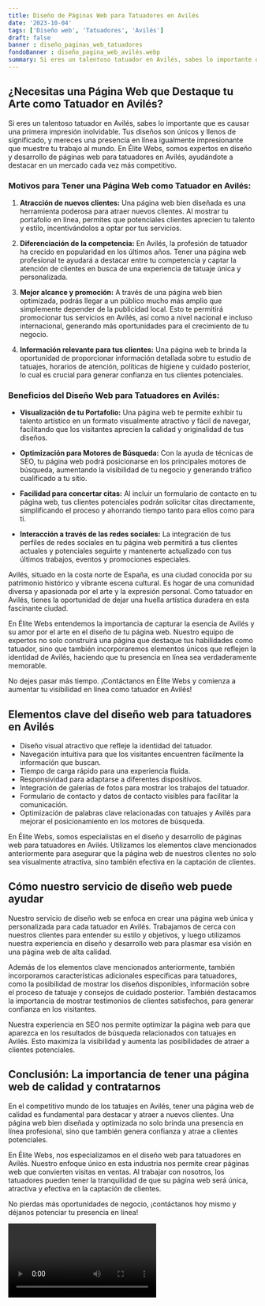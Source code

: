 ```yaml
---
title: Diseño de Páginas Web para Tatuadores en Avilés
date: '2023-10-04'
tags: ['Diseño web', 'Tatuadores', 'Avilés']
draft: false
banner : diseño_paginas_web_tatuadores
fondoBanner : diseño_pagina_web_avilés.webp
summary: Si eres un talentoso tatuador en Avilés, sabes lo importante que es causar una primera impresión inolvidable. Tus diseños son únicos y llenos de significado, y mereces una presencia en línea igualmente impresionante que muestre tu trabajo al mundo. En Élite Webs, somos expertos en diseño y desarrollo de páginas web para tatuadores en Avilés, ayudándote a destacar en un mercado cada vez más competitivo.
---
```


## ¿Necesitas una Página Web que Destaque tu Arte como Tatuador en Avilés?

Si eres un talentoso tatuador en Avilés, sabes lo importante que es causar una primera impresión inolvidable. Tus diseños son únicos y llenos de significado, y mereces una presencia en línea igualmente impresionante que muestre tu trabajo al mundo. En Élite Webs, somos expertos en diseño y desarrollo de páginas web para tatuadores en Avilés, ayudándote a destacar en un mercado cada vez más competitivo.

### Motivos para Tener una Página Web como Tatuador en Avilés:

1. **Atracción de nuevos clientes:** Una página web bien diseñada es una herramienta poderosa para atraer nuevos clientes. Al mostrar tu portafolio en línea, permites que potenciales clientes aprecien tu talento y estilo, incentivándolos a optar por tus servicios.

2. **Diferenciación de la competencia:** En Avilés, la profesión de tatuador ha crecido en popularidad en los últimos años. Tener una página web profesional te ayudará a destacar entre tu competencia y captar la atención de clientes en busca de una experiencia de tatuaje única y personalizada.

3. **Mejor alcance y promoción:** A través de una página web bien optimizada, podrás llegar a un público mucho más amplio que simplemente depender de la publicidad local. Esto te permitirá promocionar tus servicios en Avilés, así como a nivel nacional e incluso internacional, generando más oportunidades para el crecimiento de tu negocio.

4. **Información relevante para tus clientes:** Una página web te brinda la oportunidad de proporcionar información detallada sobre tu estudio de tatuajes, horarios de atención, políticas de higiene y cuidado posterior, lo cual es crucial para generar confianza en tus clientes potenciales.

### Beneficios del Diseño Web para Tatuadores en Avilés:

- **Visualización de tu Portafolio:** Una página web te permite exhibir tu talento artístico en un formato visualmente atractivo y fácil de navegar, facilitando que los visitantes aprecien la calidad y originalidad de tus diseños.

- **Optimización para Motores de Búsqueda:** Con la ayuda de técnicas de SEO, tu página web podrá posicionarse en los principales motores de búsqueda, aumentando la visibilidad de tu negocio y generando tráfico cualificado a tu sitio.

- **Facilidad para concertar citas:** Al incluir un formulario de contacto en tu página web, tus clientes potenciales podrán solicitar citas directamente, simplificando el proceso y ahorrando tiempo tanto para ellos como para ti.

- **Interacción a través de las redes sociales:** La integración de tus perfiles de redes sociales en tu página web permitirá a tus clientes actuales y potenciales seguirte y mantenerte actualizado con tus últimos trabajos, eventos y promociones especiales.

Avilés, situado en la costa norte de España, es una ciudad conocida por su patrimonio histórico y vibrante escena cultural. Es hogar de una comunidad diversa y apasionada por el arte y la expresión personal. Como tatuador en Avilés, tienes la oportunidad de dejar una huella artística duradera en esta fascinante ciudad.

En Élite Webs entendemos la importancia de capturar la esencia de Avilés y su amor por el arte en el diseño de tu página web. Nuestro equipo de expertos no solo construirá una página que destaque tus habilidades como tatuador, sino que también incorporaremos elementos únicos que reflejen la identidad de Avilés, haciendo que tu presencia en línea sea verdaderamente memorable.

No dejes pasar más tiempo. ¡Contáctanos en Élite Webs y comienza a aumentar tu visibilidad en línea como tatuador en Avilés!

<GifSeo />

<Cta />

## Elementos clave del diseño web para tatuadores en Avilés

- Diseño visual atractivo que refleje la identidad del tatuador.
- Navegación intuitiva para que los visitantes encuentren fácilmente la información que buscan.
- Tiempo de carga rápido para una experiencia fluida.
- Responsividad para adaptarse a diferentes dispositivos.
- Integración de galerías de fotos para mostrar los trabajos del tatuador.
- Formulario de contacto y datos de contacto visibles para facilitar la comunicación.
- Optimización de palabras clave relacionadas con tatuajes y Avilés para mejorar el posicionamiento en los motores de búsqueda.

En Élite Webs, somos especialistas en el diseño y desarrollo de páginas web para tatuadores en Avilés. Utilizamos los elementos clave mencionados anteriormente para asegurar que la página web de nuestros clientes no solo sea visualmente atractiva, sino también efectiva en la captación de clientes.

## Cómo nuestro servicio de diseño web puede ayudar

Nuestro servicio de diseño web se enfoca en crear una página web única y personalizada para cada tatuador en Avilés. Trabajamos de cerca con nuestros clientes para entender su estilo y objetivos, y luego utilizamos nuestra experiencia en diseño y desarrollo web para plasmar esa visión en una página web de alta calidad.

Además de los elementos clave mencionados anteriormente, también incorporamos características adicionales específicas para tatuadores, como la posibilidad de mostrar los diseños disponibles, información sobre el proceso de tatuaje y consejos de cuidado posterior. También destacamos la importancia de mostrar testimonios de clientes satisfechos, para generar confianza en los visitantes.

Nuestra experiencia en SEO nos permite optimizar la página web para que aparezca en los resultados de búsqueda relacionados con tatuajes en Avilés. Esto maximiza la visibilidad y aumenta las posibilidades de atraer a clientes potenciales.

## Conclusión: La importancia de tener una página web de calidad y contratarnos

En el competitivo mundo de los tatuajes en Avilés, tener una página web de calidad es fundamental para destacar y atraer a nuevos clientes. Una página web bien diseñada y optimizada no solo brinda una presencia en línea profesional, sino que también genera confianza y atrae a clientes potenciales.

En Élite Webs, nos especializamos en el diseño web para tatuadores en Avilés. Nuestro enfoque único en esta industria nos permite crear páginas web que convierten visitas en ventas. Al trabajar con nosotros, los tatuadores pueden tener la tranquilidad de que su página web será única, atractiva y efectiva en la captación de clientes.

No pierdas más oportunidades de negocio, ¡contáctanos hoy mismo y déjanos potenciar tu presencia en línea!

<Video />

<CtaBot job='Tatuadores' city='Avilés'/>

<Gmaps query='Avilés+españa+maps' />